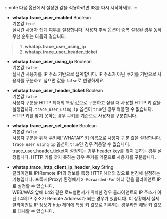 :::note
다음 옵션에서 설정한 값을 적용하려면 IIS를 다시 시작하세요.
:::

* **whatap.trace_user_enabled** <span class='type'>Boolean</span><br/>기본값 `true`<br/>
실시간 사용자 집계 여부를 설정합니다. 사용자 추적 옵션이 중복 설정된 경우 동작 우선 순위는 다음과 같습니다.
>   1. **whatap.trace_user_using_ip**
>   1. **whatap.trace_user_header_ticket**

* **whatap.trace_user_using_ip** <span class='type'>Boolean</span><br/>기본값 `false`<br/>
실시간 사용자를 IP 주소 기반으로 집계합니다. IP 주소가 아닌 쿠키를 기반으로 사용자를 구분하고 싶으면 값을 `false`로 변경하세요.

* **whatap.trace_user_header_ticket** <span class='type'>Boolean</span><br/>기본값 `false`<br/>
사용자 구분을 HTTP 헤더의 특정 값으로 구분하고 싶을 때 사용할 HTTP 키 값을 설정합니다. `trace_user_using_ip` 옵션이 `true`인 경우 적용할 수 없습니다. HTTP 키를 찾지 못하는 경우 쿠키를 기준으로 사용자를 구분합니다.

* **whatap.trace_user_set_cookie** <span class='type'>Boolean</span><br/>기본값 `false`<br/>
사용자 구분을 위해 쿠키에 'WHATAP' 키 이름으로 사용자 구분 값을 설정합니다. `trace_user_using_ip` 옵션이 `true`인 경우 적용할 수 없습니다. trace_user_header_ticket이 설정되는 경우 header key를 찾지 못하는 경우 설정됩니다.
HTTP 키를 찾지 못하는 경우 쿠키를 기준으로 사용자를 구분합니다.

* **whatap.trace_http_client_ip_header_key** <span class='type'>String</span><br/>
클라이언트 IP(Remote IP)의 정보를 특정 HTTP 헤더의 값으로 변경해 설정하는 기능입니다. 프록시(Proxy) 환경에서 `X-Forwarded-For` 헤더 값을 클라이언트 IP로 설정할 수 있습니다.<br/>
WEB/WAS 앞에 L4와 같은 로드밸런서가 위치한 경우 클라이언트의 IP 주소가 아닌 L4의 IP 주소가 Remote Address가 되는 경우가 있습니다. 이 상황에서 실제 클라이언트 IP 정보가 http 헤더에 특정 키 값으로 기록되는 경우라면 해당 키 값으로 대체할 수 있습니다.